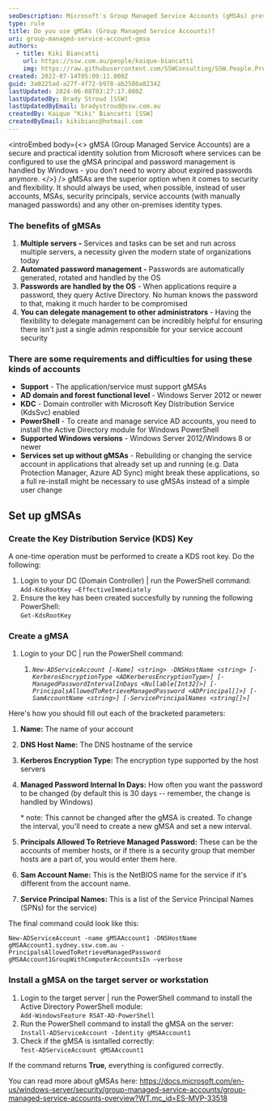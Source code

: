 ```yaml
---
seoDescription: Microsoft's Group Managed Service Accounts (gMSAs) provide a secure and practical identity solution for services, automating password management and eliminating expired passwords.
type: rule
title: Do you use gMSAs (Group Managed Service Accounts)?
uri: group-managed-service-account-gmsa
authors:
  - title: Kiki Biancatti
    url: https://ssw.com.au/people/kaique-biancatti
    img: https://raw.githubusercontent.com/SSWConsulting/SSW.People.Profiles/main/Kaique-Biancatti/Images/Kaique-Biancatti-Profile.jpg
created: 2022-07-14T05:09:11.000Z
guid: 3a0225ad-a27f-4f72-b978-ab2580a82342
lastUpdated: 2024-06-08T03:27:17.000Z
lastUpdatedBy: Brady Stroud [SSW]
lastUpdatedByEmail: bradystroud@ssw.com.au
createdBy: Kaique "Kiki" Biancatti [SSW]
createdByEmail: kikibianc@hotmail.com
---
```


<introEmbed
  body={<>
gMSA (Group Managed Service Accounts) are a secure and practical identity solution from Microsoft where services can be configured to use the gMSA principal and password management is handled by Windows - you don't need to worry about expired passwords anymore.
  </>}
/>
gMSAs are the superior option when it comes to security and flexibility. It should always be used, when possible, instead of user accounts, MSAs, security principals, service accounts (with manually managed passwords) and any other on-premises identity types.

### The benefits of gMSAs

1. **Multiple servers -** Services and tasks can be set and run across multiple servers, a necessity given the modern state of organizations today
2. **Automated password management -** Passwords are automatically generated, rotated and handled by the OS
3. **Passwords are handled by the OS** - When applications require a password, they query Active Directory. No human knows the password to that, making it much harder to be compromised
4. **You can delegate management to other administrators** - Having the flexibility to delegate management can be incredibly helpful for ensuring there isn't just a single admin responsible for your service account security

### There are some requirements and difficulties for using these kinds of accounts

* **Support** - The application/service must support gMSAs
* **AD domain and forest functional level** - Windows Server 2012 or newer
* **KDC** - Domain controller with Microsoft Key Distribution Service (KdsSvc) enabled
* **PowerShell** - To create and manage service AD accounts, you need to install the Active Directory module for Windows PowerShell
* **Supported Windows versions** - Windows Server 2012/Windows 8 or newer
* **Services set up without gMSAs** - Rebuilding or changing the service account in applications that already set up and running (e.g. Data Protection Manager, Azure AD Sync) might break these applications, so a full re-install might be necessary to use gMSAs instead of a simple user change

## Set up gMSAs

### Create the Key Distribution Service (KDS) Key

A one-time operation must be performed to create a KDS root key. Do the following:

1. Login to your DC (Domain Controller) | run the PowerShell command:\
   `Add-KdsRootKey –EffectiveImmediately`
2. Ensure the key has been created succesfully by running the following PowerShell:\
   `Get-KdsRootKey`

### Create a gMSA

1. Login to your DC | run the PowerShell command:

   1. _`New-ADServiceAccount [-Name] <string> -DNSHostName <string> [-KerberosEncryptionType <ADKerberosEncryptionType>] [-ManagedPasswordIntervalInDays <Nullable[Int32]>] [-PrincipalsAllowedToRetrieveManagedPassword <ADPrincipal[]>] [-SamAccountName <string>] [-ServicePrincipalNames <string[]>]`_

Here's how you should fill out each of the bracketed parameters:

1. **Name:** The name of your account
2. **DNS Host Name:** The DNS hostname of the service
3. **Kerberos Encryption Type:** The encryption type supported by the host servers
4. **Managed Password Internal In Days:** How often you want the password to be changed (by default this is 30 days -- remember, the change is handled by Windows)

   \* note: This cannot be changed after the gMSA is created. To change the interval, you'll need to create a new gMSA and set a new interval.

5. **Principals Allowed To Retrieve Managed Password:** These can be the accounts of member hosts, or if there is a security group that member hosts are a part of, you would enter them here.
6. **Sam Account Name:** This is the NetBIOS name for the service if it's different from the account name.
7. **Service Principal Names:** This is a list of the Service Principal Names (SPNs) for the service)

The final command could look like this:

`New-ADServiceAccount -name gMSAAccount1 -DNSHostName gMSAAccount1.sydney.ssw.com.au -PrincipalsAllowedToRetrieveManagedPassword gMSAAccount1GroupWithComputerAccountsIn –verbose`

### Install a gMSA on the target server or workstation

1. Login to the target server | run the PowerShell command to install the Active Directory PowerShell module:\
   `Add-WindowsFeature RSAT-AD-PowerShell`
2. Run the PowerShell command to install the gMSA on the server:\
   `Install-ADServiceAccount -Identity gMSAAccount1`
3. Check if the gMSA is isntalled correctly:\
   `Test-ADServiceAccount gMSAAccount1`

If the command returns **True**, everything is configured correctly.

You can read more about gMSAs here: <https://docs.microsoft.com/en-us/windows-server/security/group-managed-service-accounts/group-managed-service-accounts-overview?WT.mc_id=ES-MVP-33518>

